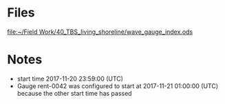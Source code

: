 = Files =
[[file:~/Field Work/40_TBS_living_shoreline/wave_gauge_index.ods]]
= Notes =
* start time 2017-11-20 23:59:00 (UTC)
* Gauge rent-0042 was configured to start at 2017-11-21 01:00:00 (UTC) because the other start time has passed

